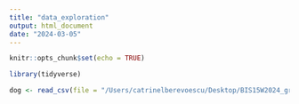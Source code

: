 ```yaml
---
title: "data_exploration"
output: html_document
date: "2024-03-05"
---
```


```r
knitr::opts_chunk$set(echo = TRUE)
```

```r
library(tidyverse)
```

```r
dog <- read_csv(file = "/Users/catrinelberevoescu/Desktop/BIS15W2024_group15/dog_breeds_data/dogbreeddataset.xlsx - A.csv") 
```


